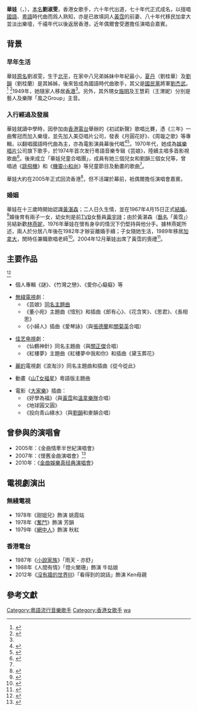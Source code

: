 {{藝人
|姓名 = 華娃
|類型 =歌手
|圖片 =
|本名 = 劉淑雯
|外文名 =
|外文 = 
|羅馬拼音 = Wah Wa
|英文名 = Wah Wa
|別名 = 華娃姐姐
|國籍 = {{CAN}}
|永久居留權 = {{CAN}}<br>{{HKG}}
|民族 = [[汉族|汉族]]
|籍貫 = [[北京|北京]]
|出生日期 ={{birth year and age|1947}} 或{{birth year and age|1948}}<ref>華娃、夏丹、劉韻 - 夏丹</ref>
|出生地點 ={{ROC}}[[北平市|北平市]]
|職業 = [[流行曲|流行曲]][[歌手|歌手]]
|語言 = [[現代標準漢語|國語]]、[[粵語|粵語]]、[[英語|英語]]
|教育程度 = 中學
|親屬 = 劉桂華<br>[[劉韻|劉桂蘭]]（姊）
|配偶 ={{marriage|[[黃霑|黃霑]]|1967|1976|reason=divorced}}
|兒女 =[[黃宇瀚|黃宇瀚]]<br>[[黃宇文|黃宇文]]<br>[[黃宇詩|黃宇詩]]
|父母 =劉-{杰}-武（父）
|音樂類型 = [[國語|國語]]及[[粵語|粵語]]小調[[流行曲|流行曲]]
|演奏樂器 =
|出道地點 ={{BHKG}}
|出道作 =
|出道日期 =
|代表作 =《芸娘》<br>《惜別》<br>《郎有心》
|活躍年代 =1960年代至今
|唱片公司 = 美亞唱片、[[娱乐唱片|娱乐唱片]]（1970年代）
|經紀公司 =
|網站 =
|相關團體 =
|舞台劇 =
|書籍 =
}}

'''華娃'''（{{lang-en|Wah Wa}}，{{bd|1947年或1948年}}），[[本名|本名]]'''劉淑雯'''，香港女歌手，六十年代出道，七十年代正式成名，以擅唱[[國語|國語]]、[[粵語|粵語]]時代曲而爲人熟知，亦是已故填詞人[[黃霑|黃霑]]的前妻、八十年代移民加拿大並淡出樂壇，千禧年代以後返居香港，近年偶爾會受邀擔任演唱会嘉賓。

==背景==
===早年生活===
華娃[[原名|原名]]劉淑雯，生于[[北京|北平]]，在家中八兄弟姊妹中年紀最小，[[夏丹|夏丹]]（劉桂華）及[[劉韻|劉韻]]（劉桂蘭）是其姊姊，後來皆成為國語時代曲歌手，其父是[[中國國民黨|國民黨]]將軍[[劉杰武|劉杰武]]。<ref name="蘋1">{{cite web|url=http://hk.apple.nextmedia.com/entertainment/art/20060416/5835207|title=演藝大家族三代人才輩出 劉韻疼妹妹華娃彈黃霑的妹妹|author=戴彩煥|work=蘋果日報|date=2006-04-16|accessdate=2014-12-10|archive-date=2017-10-18|archive-url=https://web.archive.org/web/20171018092635/http://hk.apple.nextmedia.com/entertainment/art/20060416/5835207|dead-url=no}}</ref> <ref name="華夏劉">{{Cite web|title=華娃、夏丹、劉韻|url=https://hk.lifestyle.appledaily.com/lifestyle/columnist/%E5%A4%8F%E4%B8%B9/daily/article/20180120/20279744|accessdate=|author=夏丹|date=2018-01-20|format=|publisher=蘋果日報|language=|archive-date=2020-01-16|archive-url=https://web.archive.org/web/20200116034557/https://hk.lifestyle.appledaily.com/lifestyle/columnist/%E5%A4%8F%E4%B8%B9/daily/article/20180120/20279744|dead-url=no}}</ref>1949年，她隨家人移居[[香港|香港]]<ref name="華夏劉"/>。另外，其外甥女[[施明|施明]]及王慧莉（王渭妮）分別是藝人及樂隊「風之Group」主音。

===入行經過及發展===
華娃就讀中學時，因參加由[[香港電台|香港電台]]舉辦的《初試新聲》歌唱比賽，憑《三年》一曲奪冠而加入樂壇，並先加入美亞唱片公司，發表《月圓花好》、《周璇之歌》等專輯，以翻唱國語時代曲為主，亦為電影演員幕後代唱<ref name="謎">{{Cite web|title=謎（1972）|url=http://www.hkmemory.org/jameswong/text/index.php?p=home&catId=500&photoNo=0|accessdate=|author=|date=|format=|publisher=黃霑書房|language=|archive-date=2017-03-05|archive-url=https://web.archive.org/web/20170305030032/http://www.hkmemory.org/jameswong/text/index.php?p=home&catId=500&photoNo=0|dead-url=no}}</ref><ref>{{Cite web|title=劉淑雯 (華娃)|url=http://mayar.jrstation.com/character/liusuwen.html|accessdate=|author=|date=|format=|publisher=美亞唱片|language=|archive-date=2020-01-14|archive-url=https://web.archive.org/web/20200114080803/http://mayar.jrstation.com/character/liusuwen.html|dead-url=no}}</ref>。1970年代，她成為[[娛樂唱片|娛樂唱片]]公司旗下歌手，於1974年首次发行粵語音樂专辑《芸娘》，陸續主唱多首影視歌曲<ref name="hku2">{{cite web|author1=[[黃湛森|黃湛森]]|url=http://hub.hku.hk/handle/10722/31835|title=Postgraduate Thesis: The rise and decline of cantopop|language=en|date=2003|page=82|access-date=2020-01-14|archive-date=2012-05-05|archive-url=https://web.archive.org/web/20120505091902/http://hub.hku.hk/handle/10722/31835|dead-url=no}}</ref>。後來成立「華娃兒童合唱團」，成員有她三個兒女和劉韻三個女兒等，曾唱過《[[跳飛機_(電視節目)|跳飛機]]》和《[[機靈小和尚|機靈小和尚]]》等兒童節目及動畫的歌曲<ref name="蘋1"/>。

華娃大約在2005年正式回流香港<ref>{{Cite news|url=https://hk.entertainment.appledaily.com/entertainment/daily/article/20060224/5682636|title=華娃回流香港未見準婿|author=|date=2006-02-24|work=蘋果日報|publisher=|accessdate=|language=|format=}}</ref>，但不活躍於幕前，衹偶爾擔任演唱會嘉賓。

===婚姻===
華娃在十三歲時開始認識[[黃霑|黃湛森]]；二人日久生情，並在1967年4月15日正式[[結婚|結婚]]。<ref>{{cite web|url=http://ent.sina.com.cn/s/h/2004-11-25/0839578502.html|title=三段婚姻彰显黄霑浪子人生 与林燕妮婚姻留遗憾|work=新浪娱乐|date=2004-11-25|accessdate=2014-12-10|archive-date=2017-10-06|archive-url=https://web.archive.org/web/20171006162525/http://ent.sina.com.cn/s/h/2004-11-25/0839578502.html|dead-url=no}}</ref>婚後育有兩子一女，幼女則是前[[香港無綫電視|TVB]]女藝員[[黃宇詩|黃宇詩]]；由於黃湛森（[[藝名|藝名]]「黃霑」）另結新歡[[林燕妮|林燕妮]]，1976年華娃在懷有身孕的情況下仍堅持與他分手。據林燕妮所述，兩人於分居八年後在1982年才辦妥離婚手續；子女隨她生活，1989年移居[[加拿大|加拿大]]，閒時任兼職歌唱老師<ref>{{Cite news|url=https://hk.lifestyle.appledaily.com/nextplus/magazine/article/20041209/2_4495976/%E7%AC%91-%E5%AE%8C-%E9%81%BA-%E5%AD%80-%E6%95%B8-%E5%89%8D-%E5%A6%BB-%E6%9E%97-%E7%87%95-%E5%A6%AE-Winnie-%E5%93%A8-%E7%89%99-|title=笑完遺孀數前妻 林燕妮：Winnie哨牙！|author=|date=2004-12-09|work=蘋果日報|publisher=|accessdate=|language=|format=|archive-date=2020-05-16|archive-url=https://web.archive.org/web/20200516110634/https://hk.lifestyle.appledaily.com/nextplus/magazine/article/20041209/2_4495976/%E7%AC%91-%E5%AE%8C-%E9%81%BA-%E5%AD%80-%E6%95%B8-%E5%89%8D-%E5%A6%BB-%E6%9E%97-%E7%87%95-%E5%A6%AE-Winnie-%E5%93%A8-%E7%89%99-|dead-url=no}}</ref>。2004年12月華娃出席了黃霑的喪禮<ref>{{cite web|url=http://hk.apple.nextmedia.com/news/art/20041202/4480893|title=前妻華娃　情仍在　幫忙打點喪禮|work=蘋果日報|date=2004-12-02|accessdate=2014-12-10|archive-date=2017-10-06|archive-url=https://web.archive.org/web/20171006162541/http://hk.apple.nextmedia.com/news/art/20041202/4480893|dead-url=no}}</ref>。

== 主要作品 ==
<ref>{{cite book|editor=香港電台十大中文金曲委員會|title=香港粵語唱片收藏指南：粵語流行曲50's∼80's|date=1998|publisher=三聯書店(香港)|isbn=9620414586}}</ref>
*個人專輯《謎》、《竹灣之戀》、《愛你心癡癡》等

*  [[無綫電視|無綫電視]]劇：
**《芸娘》[[芸娘_(歌曲)|同名主題曲]]
**《董小宛》主題曲《惜別》和插曲《郎有心》、《花含笑》、《思君》、《長相思》
**《小婦人》插曲《愛琴詠》（與[[張德蘭|張德蘭]]和[[關菊英|關菊英]]合唱）

*  [[佳艺电視|佳艺电視]]劇：
**《仙鶴神針》同名主題曲（與[[關正傑|關正傑]]合唱）
**《紅樓夢》主題曲《紅樓夢中我和你》和插曲《黛玉葬花》

*  [[麗的|麗的]]電視劇《浪淘沙》同名主題曲和插曲《從今從此》

* 動畫《[[福星小子|山T女福星]]》粵語版主題曲

*  電影《[[大家樂_(1975年電影)|大家樂]]》插曲：
**《好學為福》（與[[黃霑|黃霑]]和[[溫拿樂隊|溫拿樂隊]]合唱）
**《地球圓又圓》
**《投向青山綠水》（與[[劉韻|劉韻]]和麥韻合唱）

== 曾參與的演唱會 ==
* 2005年：《金曲情牽半世紀演唱會》
* 2007年：《懷舊金曲演唱會》<ref>{{cite web|url=http://www.info.gov.hk/gia/general/200708/01/P200707310193.htm|title=劉韻、麥青、華娃以歌會友獻唱懷舊金曲|date=2007-08-01|accessdate=2014-12-10|archive-date=2019-09-02|archive-url=https://web.archive.org/web/20190902161748/https://www.info.gov.hk/gia/general/200708/01/P200707310193.htm|dead-url=no}}</ref>
* 2010年：《[[金曲娛樂真经典演唱會|金曲娛樂真经典演唱會]]》

==電視劇演出==
===無綫電視===
*1978年《甜姐兒》飾演 姚霞姑
*1978年《[[奮鬥_(1978年電視劇)|奮鬥]]》飾演 芳韻	
*1979年《[[網中人|網中人]]》飾演 秋紅

===香港電台===
*1987年《[[小說家族|小說家族]]》「雨天 - 亦舒」
*1988年《人間有情》「燈火闌珊」飾演 牛姑娘
*2012年《[[沒有牆的世界|沒有牆的世界III]]》「看得到的說話」飾演 Ken母親

== 參考文獻 ==
{{reflist}}

{{DEFAULTSORT:wah}}
[[Category:粵語流行音樂歌手|Category:粵語流行音樂歌手]]
[[Category:香港女歌手|Category:香港女歌手]]
[[Category:劉姓|wa]]